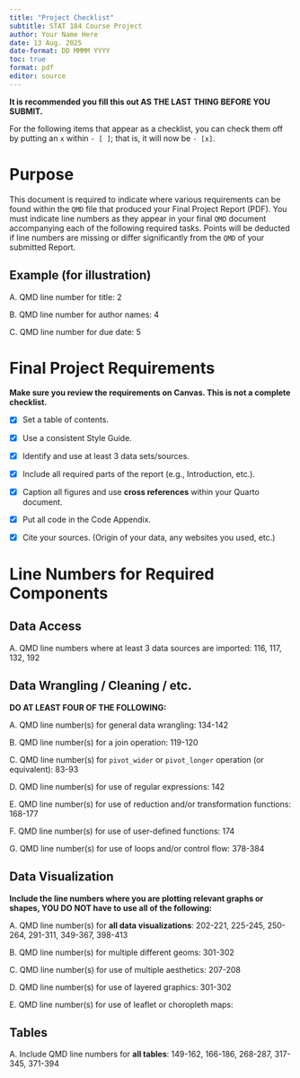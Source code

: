 ```yaml
---
title: "Project Checklist"
subtitle: STAT 184 Course Project
author: Your Name Here
date: 13 Aug. 2025
date-format: DD MMMM YYYY
toc: true
format: pdf
editor: source
---
```


\newpage 

**It is recommended you fill this out AS THE LAST THING BEFORE YOU SUBMIT.**

::: callout-note
For the following items that appear as a checklist, you can check them off by putting an `x` within `- [ ]`; that is, it will now be `- [x]`.
:::

# Purpose

This document is required to indicate where various requirements can be found within the `QMD` file that produced your Final Project Report (PDF). You must indicate line numbers as they appear in your final `QMD` document accompanying each of the following required tasks. Points will be deducted if line numbers are missing or differ significantly from the `QMD` of your submitted Report.

## Example (for illustration)

A. QMD line number for title: 2

B. QMD line number for author names: 4

C. QMD line number for due date: 5

\newpage

# Final Project Requirements

**Make sure you review the requirements on Canvas. This is not a complete checklist.**

- [x] Set a table of contents. 

- [x] Use a consistent Style Guide. 

- [x] Identify and use at least 3 data sets/sources.

- [x] Include all required parts of the report (e.g., Introduction, etc.).

- [x] Caption all figures and use **cross references** within your Quarto document.

- [x] Put all code in the Code Appendix.

- [x] Cite your sources. (Origin of your data, any websites you used, etc.)

# Line Numbers for Required Components

## Data Access

A. QMD line numbers where at least 3 data sources are imported: 116, 117, 132, 192

## Data Wrangling / Cleaning / etc.

**DO AT LEAST FOUR OF THE FOLLOWING:**

A. QMD line number(s) for general data wrangling: 134-142

B. QMD line number(s) for a join operation: 119-120

C. QMD line number(s) for `pivot_wider` or `pivot_longer` operation (or equivalent): 83-93

D. QMD line number(s) for use of regular expressions: 142

E. QMD line number(s) for use of reduction and/or transformation functions: 168-177

F. QMD line number(s) for use of user-defined functions: 174

G. QMD line number(s) for use of loops and/or control flow: 378-384

## Data Visualization

**Include the line numbers where you are plotting relevant graphs or shapes, YOU DO NOT have to use all of the following:**

A. QMD line number(s) for **all data visualizations**: 202-221, 225-245, 250-264, 291-311, 349-367, 398-413

B. QMD line number(s) for multiple different geoms: 301-302

C. QMD line number(s) for use of multiple aesthetics: 207-208

D. QMD line number(s) for use of layered graphics: 301-302

E. QMD line number(s) for use of leaflet or choropleth maps: 

## Tables

A. Include QMD line numbers for **all tables**: 149-162, 166-186, 268-287, 317-345, 371-394


